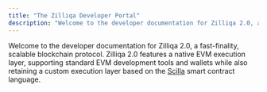 ```yaml
---
title: "The Zilliqa Developer Portal"
description: "Welcome to the developer documentation for Zilliqa 2.0, a fast-finality, scalable blockchain protocol. Zilliqa 2.0 features a native EVM execution layer, supporting standard EVM development tools and wallets while also retaining a custom execution layer based on the Scilla smart contract language."
---
```



Welcome to the developer documentation for Zilliqa 2.0, a fast-finality, scalable blockchain protocol. Zilliqa 2.0 features a native EVM execution layer, supporting standard EVM development tools and wallets while also retaining a custom execution layer based on the [Scilla](https://scilla.readthedocs.io/en/latest) smart contract language.